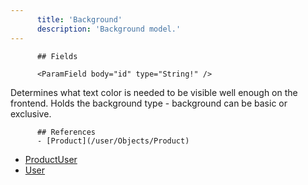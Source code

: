 ```yaml
---
      title: 'Background'
      description: 'Background model.'
---
```

          
          ## Fields
          
          <ParamField body="id" type="String!" />
<ParamField body="src" type="String!" />
<ParamField body="textColor" type="TextColor!">Determines what text color is needed to be visible well enough on the frontend.</ParamField>
<ParamField body="type" type="BackgroundType!">Holds the background type - background can be basic or exclusive.</ParamField>
          
          ## References
          - [Product](/user/Objects/Product)
- [ProductUser](/user/Objects/ProductUser)
- [User](/user/Objects/User)
      